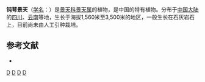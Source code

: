 {{Speciesbox 
| genus = Sedum
| species = leblancae
| authority = Hamet
}}

'''钝萼景天'''（[[学名|学名]]：{{lang|la|''Sedum leblancae''}}）是[[景天科|景天科]][[景天属|景天属]]的植物，是中国的特有植物。分布于[[中国大陆|中国大陆]]的[[四川|四川]]、[[云南|云南]]等地，生长于海拔1,560米至3,500米的地区，一般生长在石灰岩石上，目前尚未由人工引种栽培。

== 参考文献 ==
{{refbegin}}
* {{cite web| url =http://www.bioinfo.cn/db05/KmzwSpecies.php?action=view&id=6335| title =钝萼景天| work =中国高等植物数据库全库| publisher =中国科学院微生物研究所| author =昆明植物研究所| accessdate =2009-02-25| deadurl =yes| archiveurl =https://web.archive.org/web/20160305083248/http://www.bioinfo.cn/db05/KmzwSpecies.php?action=view&id=6335| archivedate =2016-03-05}}
{{refend}}
{{Taxonbar|from=Q15232236}}

{{DEFAULTSORT:Sedum leblancae}}
[[Category:景天属|D]]
[[Category:中國特有植物|D]]
[[Category:四川植物|D]]
[[Category:云南植物|D]]